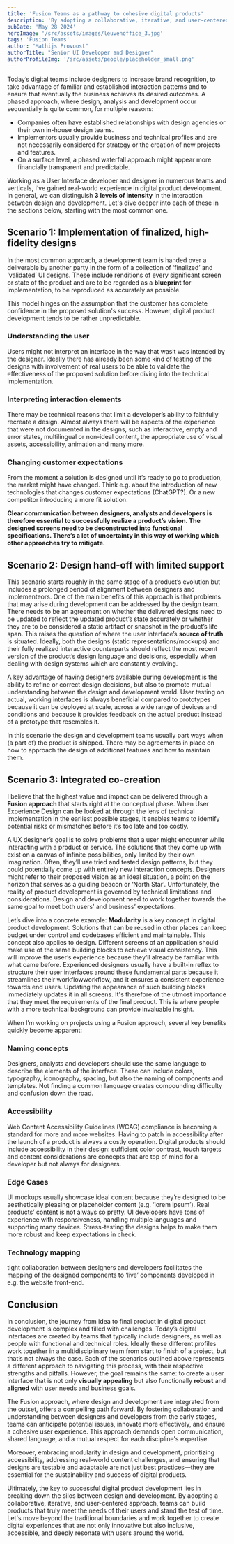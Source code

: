 ```yaml
---
title: 'Fusion Teams as a pathway to cohesive digital products'
description: 'By adopting a collaborative, iterative, and user-centered approach, teams can build products that truly meet the needs of their users and stand the test of time.'
pubDate: 'May 28 2024'
heroImage: '/src/assets/images/leuvenoffice_3.jpg'
tags: 'Fusion Teams'
author: "Mathijs Provoost"
authorTitle: "Senior UI Developer and Designer"
authorProfileImg: '/src/assets/people/placeholder_small.png'
---
```


<LayoutSection backgroundColor="dark">
    <p>Today’s digital teams include designers to increase brand recognition, to take advantage of familiar and established interaction patterns and to ensure that eventually the business achieves its desired outcomes. A phased approach, where design, analysis and development occur sequentially is quite common, for multiple reasons:</p>
    <ul>
        <li>Companies often have established relationships with design agencies or their own in-house design teams.</li>
        <li>Implementors usually provide business and technical profiles and are not necessarily considered for strategy or the creation of new projects and features.</li>
        <li>On a surface level, a phased waterfall approach might appear more financially transparent and predictable.</li>
    </ul>
    <p>Working as a User Interface developer and designer in numerous teams and verticals, I’ve gained real-world experience in digital product development. In general, we can distinguish <strong>3 levels of intensity</strong> in the interaction between design and development. Let's dive deeper into each of these in the sections below, starting with the most common one.</p>
</LayoutSection>

<LayoutSection>
    <h2>Scenario 1: Implementation of finalized, high-fidelity designs </h2>
    <p>In the most common approach, a development team is handed over a deliverable by another party in the form of a collection of ‘finalized’ and ‘validated’ UI designs. These include renditions of every significant screen or state of the product and are to be regarded as a <strong>blueprint</strong> for implementation, to be reproduced as accurately as possible.</p>
    <p>This model hinges on the assumption that the customer has complete confidence in the proposed solution's success. However, digital product development tends to be rather unpredictable.</p>
    <h3>Understanding the user</h3>
    <p>Users might not interpret an interface in the way that wasit was intended by the designer. Ideally there has already been some kind of testing of the designs with involvement of real users to be able to validate the effectiveness of the proposed solution before diving into the technical implementation.</p>
    <h3>Interpreting interaction elements</h3>
    <p>There may be technical reasons that limit a developer’s ability to faithfully recreate a design. Almost always there will be aspects of the experience that were not documented in the designs, such as interactive, empty and error states, multilingual or non-ideal content, the appropriate use of visual assets, accessibility, animation and many more.</p>
    <h3>Changing customer expectations</h3>
    <p>From the moment a solution is designed until it’s ready to go to production, the market might have changed. Think e.g. about the introduction of new technologies that changes customer expectations (ChatGPT?). Or a new competitor introducing a more fit solution.</p>
    <p><strong>Clear communication between designers, analysts and developers is therefore essential to successfully realize a product’s vision. The designed screens need to be deconstructed into functional specifications. There’s a lot of uncertainty in this way of working which other approaches try to mitigate.</strong></p>
    <h2>Scenario 2: Design hand-off with limited support </h2>
    <p>This scenario starts roughly in the same stage of a product’s evolution but includes a prolonged period of alignment between designers and implementeors. One of the main benefits of this approach is that problems that may arise during development can be addressed by the design team. There needs to be an agreement on whether the delivered designs need to be updated to reflect the updated product’s state accurately or whether they are to be considered a static artifact or snapshot in the product’s life span. This raises the question of where the user interface’s <strong>source of truth</strong> is situated. Ideally, both the designs (static representations/mockups) and their fully realized interactive counterparts should reflect the most recent version of the product’s design language and decisions, especially when dealing with design systems which are constantly evolving.</p>
    <p>A key advantage of having designers available during development is the ability to refine or correct design decisions, but also to promote mutual understanding between the design and development world. User testing on actual, working interfaces is always beneficial compared to prototypes because it can be deployed at scale, across a wide range of devices and conditions and because it provides feedback on the actual product instead of a prototype that resembles it.</p>
    <p>In this scenario the design and development teams usually part ways when (a part of) the product is shipped. There may be agreements in place on how to approach the design of additional features and how to maintain them.</p>
    <h2>Scenario 3: Integrated co-creation </h2>
    <p>I believe that the highest value and impact can be delivered through a <strong>Fusion approach</strong> that starts right at the conceptual phase. When User Experience Design can be looked at through the lens of technical implementation in the earliest possible stages, it enables teams to identify potential risks or mismatches before it’s too late and too costly.</p>
    <p>A UX designer’s goal is to solve problems that a user might encounter while interacting with a product or service. The solutions that they come up with exist on a canvas of infinite possibilities, only limited by their own imagination. Often, they’ll use tried and tested design patterns, but they could potentially come up with entirely new interaction concepts. Designers might refer to their proposed vision as an ideal situation, a point on the horizon that serves as a guiding beacon or ‘North Star’. Unfortunately, the reality of product development is governed by technical limitations and considerations. Design and development need to work together towards the same goal to meet both users’ and business’ expectations.</p>
    <p>Let’s dive into a concrete example: <strong>Modularity</strong> is a key concept in digital product development. Solutions that can be reused in other places can keep budget under control and codebases efficient and maintainable. This concept also applies to design. Different screens of an application should make use of the same building blocks to achieve visual consistency. This will improve the user’s experience because they’ll already be familiar with what came before. Experienced designers usually have a built-in reflex to structure their user interfaces around these fundamental parts because it streamlines their workflowworkflow, and it ensures a consistent experience towards end users. Updating the appearance of such building blocks immediately updates it in all screens. It's therefore of the utmost importance that they meet the requirements of the final product. This is where people with a more technical background can provide invaluable insight.</p>
    <p>When I’m working on projects using a Fusion approach, several key benefits quickly become apparent:</p>
    <h3>Naming concepts</h3>
    <p>Designers, analysts and developers should use the same language to describe the elements of the interface. These can include colors, typography, iconography, spacing, but also the naming of components and templates. Not finding a common language creates compounding difficulty and confusion down the road.</p>
    <ContentImage loading="lazy" class='mx-auto shadow-xl shadow-primary/20 rounded-xl overflow-hidden'
            src='/src/assets/images/blog/design-pillars/naming_concepts.png' 
            alt=''
            width="1349"
            height="504"
    />
    <h3>Accessibility</h3>
    <p>Web Content Accessibility Guidelines (WCAG) compliance is becoming a standard for more and more websites. Having to patch in accessibility after the launch of a product is always a costly operation. Digital products should include accessibility in their design: sufficient color contrast, touch targets and content considerations are concepts that are top of mind for a developer but not always for designers.</p>
    <ContentImage loading="lazy" class='mx-auto shadow-xl shadow-primary/20 rounded-xl overflow-hidden'
            src='/src/assets/images/blog/design-pillars/accessibility.png' 
            width="729"
            height="297"
    />
    <h3>Edge Cases</h3>
    <p>UI mockups usually showcase ideal content because they’re designed to be aesthetically pleasing or placeholder content (e.g. ‘lorem ipsum’). Real products’ content is not always so pretty. UI developers have tons of experience with responsiveness, handling multiple languages and supporting many devices. Stress-testing the designs helps to make them more robust and keep expectations in check.</p>
     <ContentImage loading="lazy" class='mx-auto shadow-xl shadow-primary/20 rounded-xl overflow-hidden'
            src='/src/assets/images/blog/design-pillars/edge_cases.png' 
            width="139"
            height="244"
    />
    <h3>Technology mapping</h3>
    <p>tight collaboration between designers and developers facilitates the mapping of the designed components to ‘live’ components developed in e.g. the website front-end.</p>
    <ContentImage loading="lazy" class='mx-auto shadow-xl shadow-primary/20 rounded-xl overflow-hidden'
             src='/src/assets/images/blog/design-pillars/cms.png' 
            width="271"
            height="220"
    />
</LayoutSection>

<LayoutSection backgroundColor="dark">
        <h2>Conclusion</h2>
            <p>In conclusion, the journey from idea to final product in digital product development is complex and filled with challenges. Today’s digital interfaces are created by teams that typically include designers, as well as people with functional and technical roles. Ideally these different profiles work together in a multidisciplinary team from start to finish of a project, but that’s not always the case. Each of the scenarios outlined above represents a different approach to navigating this process, with their respective strengths and pitfalls. However, the goal remains the same: to create a user interface that is not only <strong>visually appealing</strong> but also functionally <strong>robust</strong> and <strong>aligned</strong> with user needs and business goals.</p>
            <p>The Fusion approach, where design and development are integrated from the outset, offers a compelling path forward. By fostering collaboration and understanding between designers and developers from the early stages, teams can anticipate potential issues, innovate more effectively, and ensure a cohesive user experience. This approach demands open communication, shared language, and a mutual respect for each discipline's expertise.</p>
            <p>Moreover, embracing modularity in design and development, prioritizing accessibility, addressing real-world content challenges, and ensuring that designs are testable and adaptable are not just best practices—they are essential for the sustainability and success of digital products.</p>
            <p>Ultimately, the key to successful digital product development lies in breaking down the silos between design and development. By adopting a collaborative, iterative, and user-centered approach, teams can build products that truly meet the needs of their users and stand the test of time. Let's move beyond the traditional boundaries and work together to create digital experiences that are not only innovative but also inclusive, accessible, and deeply resonate with users around the world.</p>
</LayoutSection>
